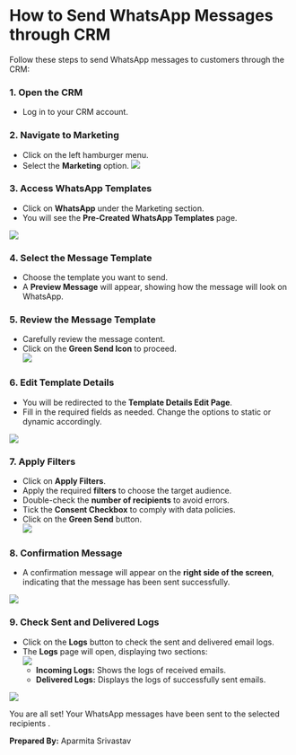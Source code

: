 # **How to Send WhatsApp Messages through CRM**

Follow these steps to send WhatsApp messages to customers through the CRM:

### **1. Open the CRM**  
   * Log in to your CRM account.  
### **2. Navigate to Marketing**  
   * Click on the left hamburger menu.  
   * Select the **Marketing** option. 
   ![](https://ruloans-bucket.s3.ap-south-1.amazonaws.com/docs/crm/features/marketing/whatsapp/whatsapp1.png)
 
### **3. Access WhatsApp Templates**  
   * Click on **WhatsApp** under the Marketing section.  
   * You will see the **Pre-Created WhatsApp Templates** page.

![](https://ruloans-bucket.s3.ap-south-1.amazonaws.com/docs/crm/features/marketing/whatsapp/whatsapp2.png)

### **4. Select the Message Template**  
   * Choose the template you want to send.  
   * A **Preview Message** will appear, showing how the message will look on WhatsApp.  
### **5. Review the Message Template**  
   * Carefully review the message content.  
   * Click on the **Green Send Icon** to proceed.  
   ![](https://ruloans-bucket.s3.ap-south-1.amazonaws.com/docs/crm/features/marketing/whatsapp/whatsapp3.png]      )
### **6. Edit Template Details**  
   * You will be redirected to the **Template Details Edit Page**.  
   * Fill in the required fields as needed. Change the options to static or dynamic accordingly. 

   ![](https://ruloans-bucket.s3.ap-south-1.amazonaws.com/docs/crm/features/marketing/whatsapp/whatsapp4.gif)

### **7. Apply Filters**  
   * Click on **Apply Filters**.  
   * Apply the required **filters** to choose the target audience.  
   * Double-check the **number of recipients** to avoid errors.  
   * Tick the **Consent Checkbox** to comply with data policies.  
   * Click on the **Green Send** button.  
![](https://ruloans-bucket.s3.ap-south-1.amazonaws.com/docs/crm/features/marketing/whatsapp/whatsapp5.png)

### **8. Confirmation Message**  
   * A confirmation message will appear on the **right side of the screen**, indicating that the message has been sent successfully.

![](https://ruloans-bucket.s3.ap-south-1.amazonaws.com/docs/crm/features/marketing/whatsapp/whatsapp6.gif)

### **9. Check Sent and Delivered Logs**  
* Click on the **Logs** button to check the sent and delivered email logs.  
* The **Logs** page will open, displaying two sections:  
![](https://ruloans-bucket.s3.ap-south-1.amazonaws.com/docs/crm/features/marketing/whatsapp/whatsapp7.png)
  * **Incoming Logs:** Shows the logs of received emails.  
  * **Delivered Logs:** Displays the logs of successfully sent emails.

![](https://ruloans-bucket.s3.ap-south-1.amazonaws.com/docs/crm/features/marketing/whatsapp/whatsapp8.gif)

You are all set\! Your WhatsApp messages have been sent to the selected recipients .

**Prepared By:** Aparmita Srivastav